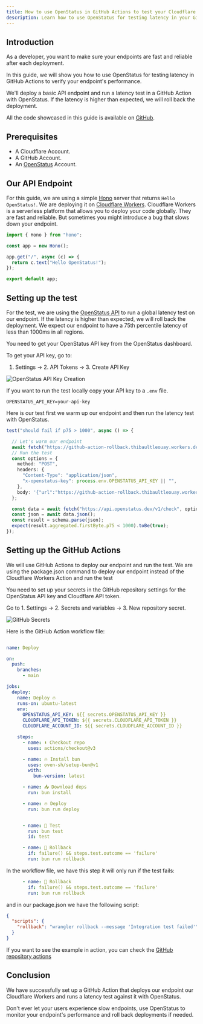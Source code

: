 ```yaml
---
title: How to use OpenStatus in GitHub Actions to test your Cloudflare Workers latency.
description: Learn how to use OpenStatus for testing latency in your GitHub Actions to verify your Cloudflare Workers' performance.
---
```


## Introduction

As a developer, you want to make sure your endpoints are fast and reliable after each deployment.

In this guide, we will show you how to use OpenStatus for testing latency in GitHub Actions to verify your endpoint's performance.

We'll deploy a basic API endpoint and run a latency test in a GitHub Action with OpenStatus. If the latency is higher than expected, we will roll back the deployment.

All the code showcased in this guide is available on [GitHub](https://github.com/openstatusHQ/github-action-rollback).


## Prerequisites

- A Cloudflare Account.
- A GitHub Account.
- An [OpenStatus](https://www.openstatus.dev) Account.


## Our API Endpoint

For this guide, we are using a simple [Hono](https://www.hono.dev) server that returns `Hello OpenStatus!`.
We are deploying it on [Cloudflare Workers](https://workers.cloudflare.com/). Cloudflare Workers is a serverless platform that allows you to deploy your code globally. They are fast and reliable. But sometimes you might introduce a bug that slows down your endpoint.


```typescript
import { Hono } from "hono";

const app = new Hono();

app.get("/", async (c) => {
  return c.text("Hello OpenStatus!");
});

export default app;
```


## Setting up the test

For the test, we are using the [OpenStatus API](https://docs.openstatus.dev/api-reference/check/post-check) to run a global latency test on our endpoint.
If the latency is higher than expected, we will roll back the deployment.
We expect our endpoint to have a 75th percentile latency of less than 1000ms in all regions.

You need to get your OpenStatus API key from the OpenStatus dashboard.

To get your API key, go to:

1. Settings -> 2. API Tokens -> 3. Create API Key

  <img
    src="/images/guides/latency-ci-integration-test/openstatus-api-token.png"
    alt="OpenStatus API Key Creation"
  />

If you want to run the test locally copy your API key to a `.env` file.

```env
OPENSTATUS_API_KEY=your-api-key
```

Here is our test first we warm up our endpoint and then run the latency test with OpenStatus.



```typescript
test("should fail if p75 > 1000", async () => {

  // Let's warm our endpoint
  await fetch("https://github-action-rollback.thibaultleouay.workers.dev/");
  // Run the test
  const options = {
    method: "POST",
    headers: {
      "Content-Type": "application/json",
      "x-openstatus-key": process.env.OPENSTATUS_API_KEY || "",
    },
    body: '{"url":"https://github-action-rollback.thibaultleouay.workers.dev/","method":"GET","regions":["ams","iad","gru","hkg","jnb","syd"],"runCount":2,"aggregated":true}',
  };

  const data = await fetch("https://api.openstatus.dev/v1/check", options);
  const json = await data.json();
  const result = schema.parse(json);
  expect(result.aggregated.firstByte.p75 < 1000).toBe(true);
});
```

## Setting up the GitHub Actions

We will use GitHub Actions to deploy our endpoint and run the test.
We are using the package.json command to deploy our endpoint instead of the Cloudflare Workers Action and run the test

You need to set up your secrets in the GitHub repository settings for the OpenStatus API key and Cloudflare API token.

Go to 1. Settings -> 2. Secrets and variables  -> 3. New repository secret.


  <img
    src="/images/guides/latency-ci-integration-test/github-api-token.png"
    alt="GitHub Secrets"
  />



Here is the GitHub Action workflow file:

```yaml

name: Deploy

on:
  push:
    branches:
      - main

jobs:
  deploy:
    name: Deploy 🔥
    runs-on: ubuntu-latest
    env:
      OPENSTATUS_API_KEY: ${{ secrets.OPENSTATUS_API_KEY }}
      CLOUDFLARE_API_TOKEN: ${{ secrets.CLOUDFLARE_API_TOKEN }}
      CLOUDFLARE_ACCOUNT_ID: ${{ secrets.CLOUDFLARE_ACCOUNT_ID }}

    steps:
      - name: ⬇️ Checkout repo
        uses: actions/checkout@v3

      - name: 🔥 Install bun
        uses: oven-sh/setup-bun@v1
        with:
          bun-version: latest

      - name: 📥 Download deps
        run: bun install

      - name: 🔥 Deploy
        run: bun run deploy


      - name: 🧪 Test
        run: bun test
        id: test

      - name: 🚀 Rollback
        if: failure() && steps.test.outcome == 'failure'
        run: bun run rollback
```

In the workflow file, we have this step it will only run if the test fails:

```yaml
      - name: 🚀 Rollback
        if: failure() && steps.test.outcome == 'failure'
        run: bun run rollback
```

and in our package.json we have the following script:

```json
{
  "scripts": {
    "rollback": "wrangler rollback --message 'Integration test failed'"
  }
}
```

If you want to see the example in action, you can check the [GitHub repository actions](https://github.com/openstatusHQ/github-action-rollback/actions)


## Conclusion

We have successfully set up a GitHub Action that deploys our endpoint our Cloudflare Workers and runs a latency test against it with OpenStatus.


Don't ever let your users experience slow endpoints, use OpenStatus to monitor your endpoint's performance and roll back deployments if needed.